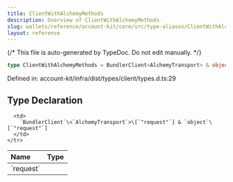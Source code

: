 ```yaml
---
title: ClientWithAlchemyMethods
description: Overview of ClientWithAlchemyMethods
slug: wallets/reference/account-kit/core/src/type-aliases/ClientWithAlchemyMethods
layout: reference
---
```


{/* This file is auto-generated by TypeDoc. Do not edit manually. */}

```ts
type ClientWithAlchemyMethods = BundlerClient<AlchemyTransport> & object;
```

Defined in: account-kit/infra/dist/types/client/types.d.ts:29

## Type Declaration

<table>
  <thead>
    <tr>
      <th align="left">Name</th>
      <th align="left">Type</th>
    </tr>
  </thead>

  <tbody>
    <tr>
      <td>
        `request`
      </td>

      <td>
        `BundlerClient`\<`AlchemyTransport`>\[`"request"`] & `object`\[`"request"`]
      </td>
    </tr>

  </tbody>
</table>

